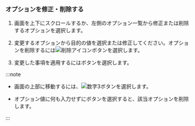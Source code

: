 ### オプションを修正・削除する

<ProdImg img='modify-agent.png' desc='オプションを修正' />

1. 画面を上下にスクロールするか、左側のオプション一覧から修正または削除するオプションを選択します。 

2. 変更するオプションから目的の値を選択または修正してください。オプションを削除するには![削除アイコン](/img/ico-trash.svg)ボタンを選択します。 

3. 変更した事項を適用するには<Cmdname sid="apply" className="uitext" />ボタンを選択します。

:::note

- 画面の上部に移動するには、![数字3](/img/number-03.png)<Cmdname sid="go_to_add_option" className="uitext" />ボタンを選択します。

- オプション値に何も入力せずに<Cmdname sid="apply" className="uitext" />ボタンを選択すると、該当オプションを削除します。

:::
